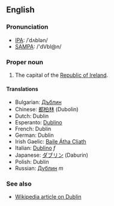 ==English==
===Pronunciation===
*[[w:IPA|IPA]]: /ˈdʌblən/
*[[w:SAMPA|SAMPA]]: /'dVbl@n/

===Proper noun===

#The capital of the [[Republic of Ireland]].

====Translations====
*Bulgarian: [[Дъблин]]
*Chinese: [[都柏林]] (Dubolin)
*Dutch: Dublin
*Esperanto: [[Dublino]]
*French: Dublin
*German: Dublin
*Irish Gaelic: [[Baile Átha Cliath]]
*Italian: [[Dublino]] ''f''
*Japanese: [[ダブリン]] (Daburin)
*Polish: Dublin
*Russian: [[Дублин]] ''m''

===See also===
*[[en:Dublin|Wikipedia article on Dublin]]